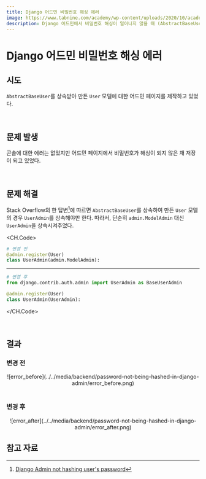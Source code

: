 ```yaml
---
title: Django 어드민 비밀번호 해싱 에러
image: https://www.tabnine.com/academy/wp-content/uploads/2020/10/academy_1.png
description: Django 어드민에서 비밀번호 해싱이 일어나지 않을 때 (AbstractBaseUser)
---
```



# Django 어드민 비밀번호 해싱 에러

## 시도

`AbstractBaseUser`를 상속받아 만든 `User` 모델에 대한 어드민 페이지를 제작하고 있었다.

<br/>

## 문제 발생

콘솔에 대한 에러는 없었지만 어드민 페이지에서 비밀번호가 해싱이 되지 않은 채 저장이 되고 있었다.

<br/>

## 문제 해결

Stack Overflow의 한 답변[^1]에 따르면 `AbstractBaseUser`를 상속하여 만든 `User` 모델의 경우 <a class="https://github.com/django/django/blob/444b6da7cc229a58a2c476a52e45233001dc7073/django/contrib/auth/admin.py#L43" target="_blank"><code>UserAdmin</code></a>를 상속해야만 한다.
따라서, 단순히 `admin.ModelAdmin` 대신 `UserAdmin`을 상속시켜주었다.

<CH.Code>

```py users/admin.py(before) mark=3[17:32]
# 변경 전
@admin.register(User)
class UserAdmin(admin.ModelAdmin):
```

---

```py users/admin.py(after) focus=2,5 mark=5[17:25]
# 변경 후
from django.contrib.auth.admin import UserAdmin as BaseUserAdmin

@admin.register(User)
class UserAdmin(UserAdmin):
```

</CH.Code>

<br/>

## 결과

### 변경 전

<center>![error_before](../../media/backend/password-not-being-hashed-in-django-admin/error_before.png)</center>

<br/>

### 변경 후

<center>![error_after](../../media/backend/password-not-being-hashed-in-django-admin/error_after.png)</center>

## 참고 자료

[^1]:
      <a href="https://stackoverflow.com/a/32852793/13121145" target="_blank">Django Admin not hashing user's password</a>
